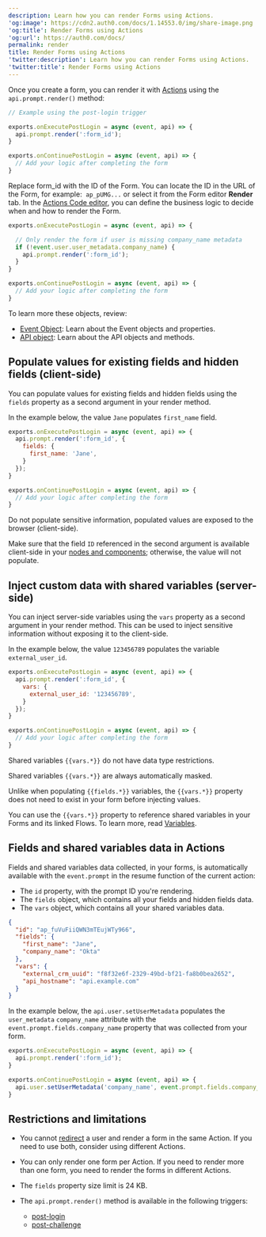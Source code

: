 ```yaml
---
description: Learn how you can render Forms using Actions.
'og:image': https://cdn2.auth0.com/docs/1.14553.0/img/share-image.png
'og:title': Render Forms using Actions
'og:url': https://auth0.com/docs/
permalink: render
title: Render Forms using Actions
'twitter:description': Learn how you can render Forms using Actions.
'twitter:title': Render Forms using Actions
---
```

Once you create a form, you can render it with [Actions](/docs/customize/actions) using the `api.prompt.render()` method:

```javascript lines
// Example using the post-login trigger

exports.onExecutePostLogin = async (event, api) => {
  api.prompt.render(':form_id');
}

exports.onContinuePostLogin = async (event, api) => {
  // Add your logic after completing the form
}
```






Replace form_id with the ID of the Form. You can locate the ID in the URL of the Form, for example:  `ap_pUMG...` or select it from the Form editor **Render** tab.
In the [Actions Code editor](/docs/customize/actions/write-your-first-action#create-an-action), you can define the business logic to decide when and how to render the Form.

```javascript lines
exports.onExecutePostLogin = async (event, api) => {

  // Only render the form if user is missing company_name metadata
  if (!event.user.user_metadata.company_name) {
    api.prompt.render(':form_id');
  }
}

exports.onContinuePostLogin = async (event, api) => {
  // Add your logic after completing the form
}
```






To learn more these objects, review:

* [Event Object](/docs/customize/actions/explore-triggers/signup-and-login-triggers/login-trigger/post-login-event-object): Learn about the Event objects and properties.
* [API object](/docs/customize/actions/explore-triggers/signup-and-login-triggers/login-trigger/post-login-api-object): Learn about the API objects and methods.

## Populate values for existing fields and hidden fields (client-side)

You can populate values for existing fields and hidden fields using the `fields` property as a second argument in your render method.

In the example below, the value `Jane` populates `first_name` field.

```javascript lines
exports.onExecutePostLogin = async (event, api) => {
  api.prompt.render(':form_id', {
    fields: {
      first_name: 'Jane',
    }
  });
}

exports.onContinuePostLogin = async (event, api) => {
  // Add your logic after completing the form
}
```






<Warning>

Do not populate sensitive information, populated values are exposed to the browser (client-side).

</Warning>

<Callout icon="file-lines" color="#0EA5E9" iconType="regular">

Make sure that the field `ID` referenced in the second argument is available client-side in your [nodes and components](/docs/customize/forms/nodes-and-components); otherwise, the value will not populate.

</Callout>

## Inject custom data with shared variables (server-side)

You can inject server-side variables using the `vars` property as a second argument in your render method. This can be used to inject sensitive information without exposing it to the client-side.

In the example below, the value `123456789` populates the variable `external_user_id`.

```javascript lines
exports.onExecutePostLogin = async (event, api) => {
  api.prompt.render(':form_id', {
    vars: {
      external_user_id: '123456789',
    }
  });
}

exports.onContinuePostLogin = async (event, api) => {
  // Add your logic after completing the form
}
```






<Callout icon="file-lines" color="#0EA5E9" iconType="regular">

Shared variables `{{vars.*}}` do not have data type restrictions.

Shared variables `{{vars.*}}` are always automatically masked.

Unlike when populating `{{fields.*}}` variables, the `{{vars.*}}` property does not need to exist in your form before injecting values.

You can use the `{{vars.*}}` property to reference shared variables in your Forms and its linked Flows. To learn more, read [Variables](/docs/customize/forms/variables).

</Callout>

## Fields and shared variables data in Actions

Fields and shared variables data collected, in your forms, is automatically available with the `event.prompt` in the resume function of the current action:

* The `id` property, with the prompt ID you're rendering.
* The `fields` object, which contains all your fields and hidden fields data.
* The `vars` object, which contains all your shared variables data.



<Accordion title="Example of event.prompt object">

```json lines
{
  "id": "ap_fuVuFiiQWN3mTEujWTy966",
  "fields": {
    "first_name": "Jane",
    "company_name": "Okta"
  },
  "vars": {
    "external_crm_uuid": "f8f32e6f-2329-49bd-bf21-fa8b0bea2652",
    "api_hostname": "api.example.com"
  }
}
```






</Accordion>



In the example below, the `api.user.setUserMetadata` populates the `user_metadata` `company_name` attribute with the `event.prompt.fields.company_name` property that was collected from your form.

```javascript lines
exports.onExecutePostLogin = async (event, api) => {
  api.prompt.render(':form_id');
}

exports.onContinuePostLogin = async (event, api) => {
  api.user.setUserMetadata('company_name', event.prompt.fields.company_name);
}
```






## Restrictions and limitations

* You cannot [redirect](/docs/customize/actions/explore-triggers/signup-and-login-triggers/login-trigger/redirect-with-actions) a user and render a form in the same Action. If you need to use both, consider using different Actions.
* You can only render one form per Action. If you need to render more than one form, you need to render the forms in different Actions.
* The `fields` property size limit is 24 KB.
* The `api.prompt.render()` method is available in the following triggers:

  + [post-login](/docs/customize/actions/explore-triggers/signup-and-login-triggers/login-trigger/post-login-api-object)
  + [post-challenge](/docs/customize/actions/explore-triggers/password-reset-triggers/post-challenge-trigger/post-challenge-api-object)
